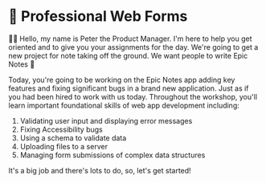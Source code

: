 # 📝 Professional Web Forms

👨‍💼 Hello, my name is Peter the Product Manager. I'm here to help you get
oriented and to give you your assignments for the day. We're going to get a new
project for note taking off the ground. We want people to write Epic Notes 💪

Today, you're going to be working on the Epic Notes app adding key features
and fixing significant bugs in a brand new application. Just as if you had been
hired to work with us today. Throughout the workshop, you'll learn important
foundational skills of web app development including:

1. Validating user input and displaying error messages
2. Fixing Accessibility bugs
3. Using a schema to validate data
4. Uploading files to a server
5. Managing form submissions of complex data structures

It's a big job and there's lots to do, so, let's get started!
